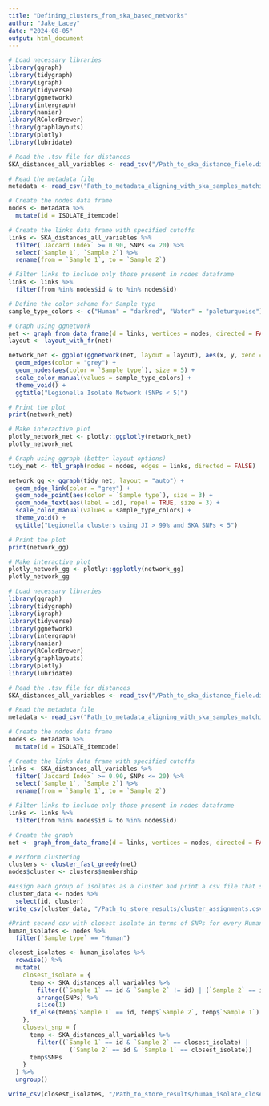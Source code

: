 ```yaml
---
title: "Defining_clusters_from_ska_based_networks"
author: "Jake_Lacey"
date: "2024-08-05"
output: html_document
---
```


```r

# Load necessary libraries
library(ggraph)
library(tidygraph)
library(igraph)
library(tidyverse)
library(ggnetwork)
library(intergraph)
library(naniar)
library(RColorBrewer)
library(graphlayouts)
library(plotly)
library(lubridate)

# Read the .tsv file for distances
SKA_distances_all_variables <- read_tsv("/Path_to_ska_distance_fiele.distances.tsv")

# Read the metadata file
metadata <- read_csv("Path_to_metadata_aligning_with_ska_samples_matching ID.csv")

# Create the nodes data frame
nodes <- metadata %>%
  mutate(id = ISOLATE_itemcode)

# Create the links data frame with specified cutoffs
links <- SKA_distances_all_variables %>%
  filter(`Jaccard Index` >= 0.90, SNPs <= 20) %>%
  select(`Sample 1`, `Sample 2`) %>%
  rename(from = `Sample 1`, to = `Sample 2`)

# Filter links to include only those present in nodes dataframe
links <- links %>%
  filter(from %in% nodes$id & to %in% nodes$id)

# Define the color scheme for Sample type
sample_type_colors <- c("Human" = "darkred", "Water" = "paleturquoise")

# Graph using ggnetwork
net <- graph_from_data_frame(d = links, vertices = nodes, directed = FALSE)
layout <- layout_with_fr(net)

network_net <- ggplot(ggnetwork(net, layout = layout), aes(x, y, xend = xend, yend = yend)) +
  geom_edges(color = "grey") +
  geom_nodes(aes(color = `Sample type`), size = 5) +
  scale_color_manual(values = sample_type_colors) +
  theme_void() +
  ggtitle("Legionella Isolate Network (SNPs < 5)")

# Print the plot
print(network_net)

# Make interactive plot
plotly_network_net <- plotly::ggplotly(network_net)
plotly_network_net

# Graph using ggraph (better layout options)
tidy_net <- tbl_graph(nodes = nodes, edges = links, directed = FALSE)

network_gg <- ggraph(tidy_net, layout = "auto") +
  geom_edge_link(color = "grey") +
  geom_node_point(aes(color = `Sample type`), size = 3) +
  geom_node_text(aes(label = id), repel = TRUE, size = 3) +
  scale_color_manual(values = sample_type_colors) +
  theme_void() +
  ggtitle("Legionella clusters using JI > 99% and SKA SNPs < 5")

# Print the plot
print(network_gg)

# Make interactive plot
plotly_network_gg <- plotly::ggplotly(network_gg)
plotly_network_gg
```

```r

# Load necessary libraries
library(ggraph)
library(tidygraph)
library(igraph)
library(tidyverse)
library(ggnetwork)
library(intergraph)
library(naniar)
library(RColorBrewer)
library(graphlayouts)
library(plotly)
library(lubridate)

# Read the .tsv file for distances
SKA_distances_all_variables <- read_tsv("/Path_to_ska_distance_fiele.distances.tsv")

# Read the metadata file
metadata <- read_csv("Path_to_metadata_aligning_with_ska_samples_matching ID.csv")

# Create the nodes data frame
nodes <- metadata %>%
  mutate(id = ISOLATE_itemcode)

# Create the links data frame with specified cutoffs
links <- SKA_distances_all_variables %>%
  filter(`Jaccard Index` >= 0.90, SNPs <= 20) %>%
  select(`Sample 1`, `Sample 2`) %>%
  rename(from = `Sample 1`, to = `Sample 2`)

# Filter links to include only those present in nodes dataframe
links <- links %>%
  filter(from %in% nodes$id & to %in% nodes$id)

# Create the graph
net <- graph_from_data_frame(d = links, vertices = nodes, directed = FALSE)

# Perform clustering
clusters <- cluster_fast_greedy(net)
nodes$cluster <- clusters$membership

#Assign each group of isolates as a cluster and print a csv file that says which ID belongs to which cluster at that threshold.
cluster_data <- nodes %>%
  select(id, cluster)
write_csv(cluster_data, "/Path_to_store_results/cluster_assignments.csv")

#Print second csv with closest isolate in terms of SNPs for every Human isolate
human_isolates <- nodes %>%
  filter(`Sample type` == "Human")

closest_isolates <- human_isolates %>%
  rowwise() %>%
  mutate(
    closest_isolate = {
      temp <- SKA_distances_all_variables %>%
        filter((`Sample 1` == id & `Sample 2` != id) | (`Sample 2` == id & `Sample 1` != id)) %>%
        arrange(SNPs) %>%
        slice(1)
      if_else(temp$`Sample 1` == id, temp$`Sample 2`, temp$`Sample 1`)
    },
    closest_snp = {
      temp <- SKA_distances_all_variables %>%
        filter((`Sample 1` == id & `Sample 2` == closest_isolate) |
                 (`Sample 2` == id & `Sample 1` == closest_isolate))
      temp$SNPs
    }
  ) %>%
  ungroup()

write_csv(closest_isolates, "/Path_to_store_results/human_isolate_closest.csv")


```
